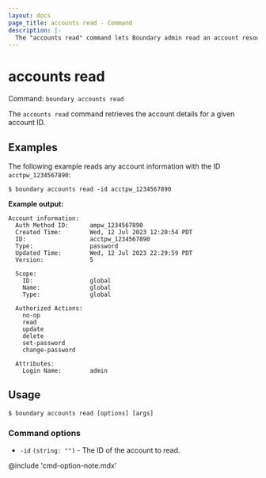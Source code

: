 ```yaml
---
layout: docs
page_title: accounts read - Command
description: |-
  The "accounts read" command lets Boundary admin read an account resource.
---
```


# accounts read

Command: `boundary accounts read`

The `accounts read` command retrieves the account details for a given account ID.


## Examples

The following example reads any account information with the ID `acctpw_1234567890`:

```shell-session
$ boundary accounts read -id acctpw_1234567890
```

**Example output:**

<CodeBlockConfig hideClipboard>

```plaintext
Account information:
  Auth Method ID:      ampw_1234567890
  Created Time:        Wed, 12 Jul 2023 12:20:54 PDT
  ID:                  acctpw_1234567890
  Type:                password
  Updated Time:        Wed, 12 Jul 2023 22:29:59 PDT
  Version:             5

  Scope:
    ID:                global
    Name:              global
    Type:              global

  Authorized Actions:
    no-op
    read
    update
    delete
    set-password
    change-password

  Attributes:
    Login Name:        admin
```

</CodeBlockConfig>

## Usage

<CodeBlockConfig hideClipboard>

```shell-session
$ boundary accounts read [options] [args]
```

</CodeBlockConfig>


### Command options

- `-id` `(string: "")` - The ID of the account to read.

@include 'cmd-option-note.mdx'
